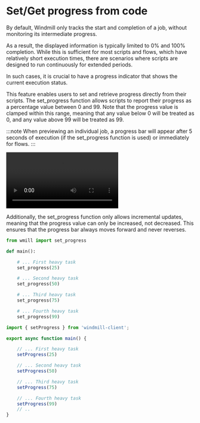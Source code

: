 
# Set/Get progress from code

By default, Windmill only tracks the start and completion of a job, without monitoring its intermediate progress.

As a result, the displayed information is typically limited to 0% and 100% completion. While this is sufficient for most scripts and flows, which have relatively short execution times, there are scenarios where scripts are designed to run continuously for extended periods.

In such cases, it is crucial to have a progress indicator that shows the current execution status.

This feature enables users to set and retrieve progress directly from their scripts.
The set_progress function allows scripts to report their progress as a percentage value between 0 and 99. Note that the progress value is clamped within this range, meaning that any value below 0 will be treated as 0, and any value above 99 will be treated as 99.


:::note
When previewing an individual job, a progress bar will appear after 5 seconds of execution (if the set_progress function is used) or immediately for flows.
:::

<video
	className="border-2 rounded-lg object-cover w-full h-full dark:border-gray-800"
	controls
	src="/videos/explicit_progress_bar.mp4"
/>
<br/>

Additionally, the set_progress function only allows incremental updates, meaning that the progress value can only be increased, not decreased. This ensures that the progress bar always moves forward and never reverses.

<Tabs className="unique-tabs">
<TabItem value="python" label="Python" attributes={{className: "text-xs p-4 !mt-0 !ml-0"}}>

```python
from wmill import set_progress

def main():

	# ... First heavy task
	set_progress(25)

	# ... Second heavy task
	set_progress(50)

	# ... Third heavy task
	set_progress(75)

	# ... Fourth heavy task
	set_progress(99)

```

</TabItem>
<TabItem value="deno" label="TypeScript (Bun)" attributes={{className: "text-xs p-4 !mt-0 !ml-0"}}>

```typescript
import { setProgress } from 'windmill-client';

export async function main() {

	// ... First heavy task
	setProgress(25)

	// ... Second heavy task
	setProgress(50)

	// ... Third heavy task
	setProgress(75)

	// ... Fourth heavy task
	setProgress(99)
	// ..
}
```

</TabItem>
</Tabs>
